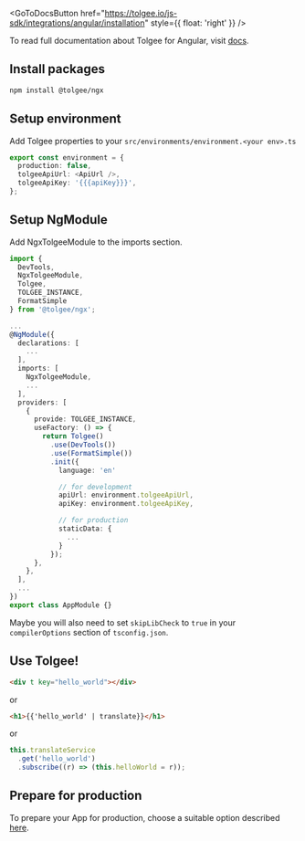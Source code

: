 
<GoToDocsButton
  href="https://tolgee.io/js-sdk/integrations/angular/installation"
  style={{ float: 'right' }}
/>

To read full documentation about Tolgee for Angular, visit [docs](https://tolgee.io/js-sdk/integrations/angular/installation).

## Install packages

```sh
npm install @tolgee/ngx
```

## Setup environment

Add Tolgee properties to your `src/environments/environment.<your env>.ts`

```typescript
export const environment = {
  production: false,
  tolgeeApiUrl: <ApiUrl />,
  tolgeeApiKey: '{{{apiKey}}}',
};
```

## Setup NgModule

Add NgxTolgeeModule to the imports section.

```typescript
import {
  DevTools,
  NgxTolgeeModule,
  Tolgee,
  TOLGEE_INSTANCE,
  FormatSimple
} from '@tolgee/ngx';

...
@NgModule({
  declarations: [
    ...
  ],
  imports: [
    NgxTolgeeModule,
    ...
  ],
  providers: [
    {
      provide: TOLGEE_INSTANCE,
      useFactory: () => {
        return Tolgee()
          .use(DevTools())
          .use(FormatSimple())
          .init({
            language: 'en'

            // for development
            apiUrl: environment.tolgeeApiUrl,
            apiKey: environment.tolgeeApiKey,

            // for production
            staticData: {
              ...
            }
          });
      },
    },
  ],
  ...
})
export class AppModule {}
```

Maybe you will also need to set `skipLibCheck` to `true` in your `compilerOptions` section of `tsconfig.json`.

## Use Tolgee!

```html
<div t key="hello_world"></div>
```

or

```html
<h1>{{'hello_world' | translate}}</h1>
```

or

```typescript
this.translateService
  .get('hello_world')
  .subscribe((r) => (this.helloWorld = r));
```

## Prepare for production

To prepare your App for production, choose a suitable option described
[here](https://tolgee.io/js-sdk/integrations/angular/installation#preparing-for-production).
